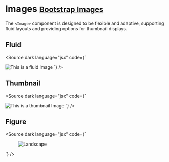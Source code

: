 
<Meta title="Content/Images" />

# Images <small class="bootstrap-docs">[Bootstrap Images](https://getbootstrap.com/docs/5.3/content/images/)</small>

The `<Image>` component is designed to be flexible and adaptive, supporting fluid layouts and providing options for thumbnail displays.

<Canvas>
  <Story of={ImageStories.Basic} />
</Canvas>

<Controls of={ImageStories.Basic} />

## Fluid

<Canvas withSource="none">
  <Story of={ImageStories.Fluid} />
</Canvas>

<Source dark language="jsx" code={`
<script lang="ts">
</script>

<Image fluid alt="This is a fluid Image" src="https://picsum.photos/id/123/2000/400.jpg" />
`} />

## Thumbnail

<Canvas withSource="none">
  <Story of={ImageStories.Thumbnail} />
</Canvas>

<Source dark language="jsx" code={`
<script lang="ts">
</script>

<Image thumbnail alt="This is a thumbnail Image" src="https://picsum.photos/100/100?random=1" />
`} />

## Figure

<Canvas withSource="none">
  <Story of={ImageStories.Figures} />
</Canvas>

<Source dark language="jsx" code={`
<script lang="ts">
</script>

<Figure caption="I believe this is a cow needing a haircut">
  <Image fluid alt="Landscape" src="https://picsum.photos/id/200/800/600" />
</Figure>
`} />
